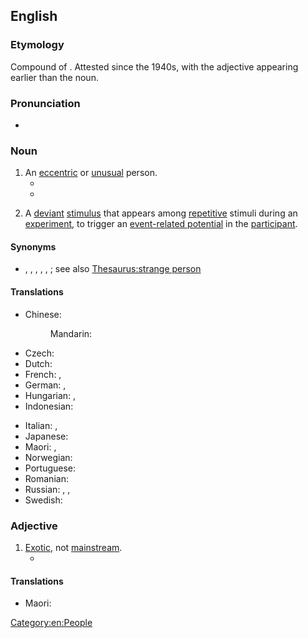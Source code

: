 ==English==
{{wikipedia}}

===Etymology===
Compound of {{compound|en|odd|ball}}. Attested since the 1940s, with the adjective appearing earlier than the noun.

===Pronunciation===
* {{a|US}} {{IPA|en|/ˈɑːdˌbɔl/}}

===Noun===
{{en-noun}}

# An [[eccentric]] or [[unusual]] person.
#* {{quote-book|en|1964|Earl Warren et alia|Report of the President's Commission on the Assassination of President John F. Kennedy|http://www.worldcat.org/title/report-of-the-presidents-commission-on-the-assassination-of-president-john-f-kennedy/ |685|Miss Quinn thought that Oswald spoke Russian well in view of his lack of formal training; she found the evening uninteresting. Donovan, with whom she had a date later, testified that she told him that Oswald was “kind of an '''oddball'''.”}}
#* {{quote-book|en|passage="She's different, mister. A real '''oddball''', if you know what I mean. But your little girl would love her. All kids love the Doll Lady."|author=Maris Soule|title=Storybook Hero|page=5|year=1989}}
# {{lb|en|neuroscience}} A [[deviant]] [[stimulus]] that appears among [[repetitive]] stimuli during an [[experiment]], to trigger an [[event-related potential]] in the [[participant]].

====Synonyms====
* {{sense|eccentric or unusual person}} {{l|en|kook}}, {{l|en|odd duck}}, {{l|en|odd duck}}, {{l|en|strange fish}}, {{l|en|queer fish}}, {{l|en|weirdo}}; see also [[Thesaurus:strange person]]

====Translations====
{{trans-top|eccentric person}}
* Chinese:
*: Mandarin: {{t+|cmn|怪人|tr=guàirén|sc=Hani}}
* Czech: {{t|cs|podivín|m}}
* Dutch: {{t+|nl|kwast}}
* French: {{t+|fr|excentrique|m|f}}, {{t+|fr|olibrius|m}}
* German: {{t+|de|Sonderling|m}}, {{t+|de|Exzentriker|m}}
* Hungarian: {{t+|hu|csodabogár}}, {{t+|hu|különc}}
* Indonesian: {{t+|id|miring}}
{{trans-mid}}
* Italian: {{t+|it|sagoma|f}}, {{t+|it|tomo|m}}
* Japanese: {{t+|ja|変人|tr=へんじん, henjin|sc=Jpan}}
* Maori: {{t|mi|whanokē}}, {{t|mi|korokē}}
* Norwegian: {{t|no|eksentriker}}
* Portuguese: {{t+|pt|excêntrico|m}}
* Romanian: {{t+|ro|ciudat|m}}
* Russian: {{t+|ru|сумасбро́д|m}}, {{t+|ru|чуда́к|m}}, {{t+|ru|эксце́нтрик|m}}
* Swedish: {{t+|sv|kuf|c}}
{{trans-bottom}}

===Adjective===
{{en-adj|-}}

# [[exotic|Exotic]], not [[mainstream]].
#* {{quote-book|en|passage=An '''oddball''' word processor, for example, might never be supported by such helpful tools as spelling checkers, indexing programs, footnote utilities,...|title=The Complete Guide to Microsystem Management|author=Steven K. Roberts|year=1984}}

====Translations====
{{trans-top|exotic, not mainstream}}
* Maori: {{t|mi|whanokē}}
{{trans-mid}}
{{trans-bottom}}

[[Category:en:People]]